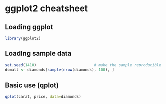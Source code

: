 # ggplot2 cheatsheet

## Loading ggplot

```r
library(ggplot2)
```

## Loading sample data

```r
set.seed(1410)                          # make the sample reproducible
dsmall <- diamonds[sample(nrow(diamonds), 100), ]
```

## Basic use (qplot)

```r
qplot(carat, price, data=diamonds)
```
